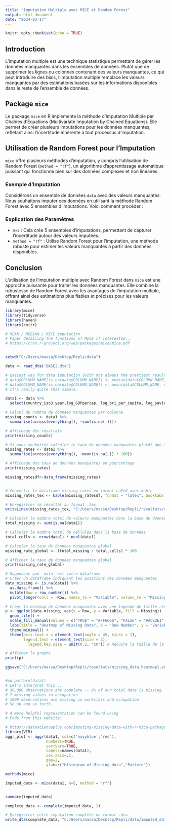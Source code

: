 ---
title: "Imputation Multiple avec MICE et Random Forest"
output: html_document
date: "2024-03-17"
---

```{r setup, include=FALSE}
knitr::opts_chunk$set(echo = TRUE)
```


## Introduction

L'imputation multiple est une technique statistique permettant de gérer les données manquantes dans les ensembles de données. Plutôt que de supprimer les lignes ou colonnes contenant des valeurs manquantes, ce qui peut introduire des biais, l'imputation multiple remplace les valeurs manquantes par des estimations basées sur les informations disponibles dans le reste de l'ensemble de données. 

## Package `mice`

Le package `mice` en R implémente la méthode d'Imputation Multiple par Chaînes d'Équations (Multivariate Imputation by Chained Equations). Elle permet de créer plusieurs imputations pour les données manquantes, reflétant ainsi l'incertitude inhérente à tout processus d'imputation.

## Utilisation de Random Forest pour l'Imputation

`mice` offre plusieurs méthodes d'imputation, y compris l'utilisation de Random Forest (`method = "rf"`), un algorithme d'apprentissage automatique puissant qui fonctionne bien sur des données complexes et non linéaires.

### Exemple d'Imputation

Considérons un ensemble de données `data` avec des valeurs manquantes. Nous souhaitons imputer ces données en utilisant la méthode Random Forest avec 5 ensembles d'imputations. Voici comment procéder :

### Explication des Paramètres

- `m=5` : Cela crée 5 ensembles d'imputations, permettant de capturer l'incertitude autour des valeurs imputées.
- `method = "rf"` : Utilise Random Forest pour l'imputation, une méthode robuste pour estimer les valeurs manquantes à partir des données disponibles.

## Conclusion

L'utilisation de l'imputation multiple avec Random Forest dans `mice` est une approche puissante pour traiter les données manquantes. Elle combine la robustesse de Random Forest avec les avantages de l'imputation multiple, offrant ainsi des estimations plus fiables et précises pour les valeurs manquantes.

```{r}
library(mice)
library(tidyverse)
library(haven)
library(knitr)
```


```{r}
# MEAN / MEDIAN / MICE imputation
# Paper detailing the functions of MICE if interested...
# https://cran.r-project.org/web/packages/mice/mice.pdf


setwd("C:/Users/massa/Desktop/Repli/data")

data <- read_dta('BASE2.dta')

# Easiest way for data imputation (with not always the prettiest results...)
# data$COLUMN_NAME[is.na(data$COLUMN_NAME)] <- median(data$COLUMN_NAME, na.rm=TRUE)
# data$COLUMN_NAME[is.na(data$COLUMN_NAME)] <- mean(data$COLUMN_NAME, na.rm=TRUE)
# It's really quite that simple.
```


```{r}
data1 <- data %>%
  select(country_iso3,year,log_GDPpercap, log_bri_per_capita, log_saving_per_cap, log_FBCF_per_cap, log_FDI_per_cap, log_trade_precap, log_primaryse, log_population, log_inflation, rle, log_steel_per_capita)

# Calcul du nombre de données manquantes par colonne
missing_counts <- data1 %>% 
  summarise(across(everything(), ~sum(is.na(.))))

# Affichage des résultats
print(missing_counts)

# Si vous souhaitez calculer le taux de données manquantes plutôt que le nombre, vous pouvez faire :
missing_rates <- data1 %>% 
  summarise(across(everything(), ~mean(is.na(.)) * 100))

# Affichage des taux de données manquantes en pourcentage
print(missing_rates)

missing_ratesdf<-data_frame(missing_rates)


# Convertir le dataframe missing_rates en format LaTeX avec kable
missing_rates_tex <- kable(missing_ratesdf, format = "latex", booktabs = TRUE)

# Enregistrer le résultat au format .tex
writeLines(missing_rates_tex, "C:/Users/massa/Desktop/Repli/resultats/missing_rates1.tex")


```

```{r}
# Calculer le nombre total de valeurs manquantes dans la base de données
total_missing <- sum(is.na(data1))

# Calculer le nombre total de cellules dans la base de données
total_cells <- nrow(data1) * ncol(data1)

# Calculer le taux de données manquantes global
missing_rate_global <- (total_missing / total_cells) * 100

# Afficher le taux de données manquantes global
print(missing_rate_global)
```
```{r}

# Supposons que `data` est votre dataframe
# Créer un dataframe indiquant les positions des données manquantes
data_missing <- is.na(data1) %>% 
  as.data.frame() %>%
  mutate(Row = row_number()) %>%
  pivot_longer(cols = -Row, names_to = "Variable", values_to = "Missing")

# Créer la heatmap de données manquantes avec une légende de taille réduite
p <- ggplot(data_missing, aes(x = Row, y = Variable, fill = Missing)) +
  geom_tile() +
  scale_fill_manual(values = c("TRUE" = "#FF6666", "FALSE" = "#ACE2E1"), name = "") +
  labs(title = "Heatmap of Missing Data", x = "Row Number", y = "Variable") +
  theme_minimal() +
  theme(axis.text.x = element_text(angle = 45, hjust = 1),
        legend.text = element_text(size = 2),
          legend.key.size = unit(0.2, "cm")) # Réduire la taille de la légende

# Afficher le graphe
print(p)

ggsave("C:/Users/massa/Desktop/Repli/resultats/missing_data_heatmap1.png", plot = p, width = 10, height = 8)



```

```{r}

#md.pattern(data1)
# Let's interpret this...
# 30,000 observations are complete -- 8% of our total data is missing.
# 7 missing values in occupation
# 1809 observations are missing in workclass and occupation
# So on and so forth...

# A more helpful representation can be found using
# Code from this website:

# https://datascienceplus.com/imputing-missing-data-with-r-mice-package/
library(VIM)
aggr_plot <- aggr(data1, col=c('navyblue','red'),
                  numbers=TRUE,
                  sortVars=TRUE,
                  labels=names(data1),
                  cex.axis=.1,
                  gap=2,
                  ylab=c("Histogram of Missing data","Pattern"))


```


```{r}
methods(mice)

imputed_data <- mice(data1, m=5, method = "rf")


summary(imputed_data)
```


```{r}
complete_data <- complete(imputed_data, 1)

# Enregistrer cette imputation complète en format .dta
write_dta(complete_data, "C:/Users/massa/Desktop/Repli/data/imputed_data_base2bis.dta")

```




